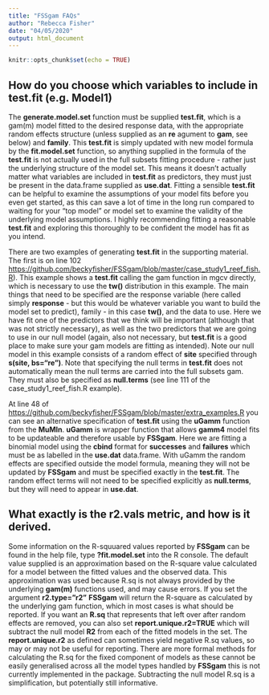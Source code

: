 ```yaml
---
title: "FSSgam FAQs"
author: "Rebecca Fisher"
date: "04/05/2020"
output: html_document
---
```


```r
knitr::opts_chunk$set(echo = TRUE)
```

## How do you choose which variables to include in **test.fit** (e.g. Model1)

The **generate.model.set** function must be supplied **test.fit**, which is a gam(m) model fitted to the desired response data, with the appropriate random effects structure (unless supplied as an **re** agument to **gam**, see below) and **family**. This **test.fit** is simply updated with new model formula by the **fit.model.set** function, so anything supplied in the formula of the **test.fit** is not actually used in the full subsets fitting procedure - rather just the underlying structure of the model set. This means it doesn't actually matter what variables are included in **test.fit** as predictors, they must just be present in the data.frame supplied as **use.dat**. Fitting a sensible **test.fit** can be helpful to examine the assumptions of your model fits before you even get started, as this can save a lot of time in the long run compared to waiting for your "top model" or model set to examine the validity of the underlying model assumptions. I highly recommending fitting a reasonable **test.fit** and exploring this thoroughly to be confident the model has fit as you intend.

There are two examples of generating **test.fit** in the supporting material. The first is on line 102  <https://github.com/beckyfisher/FSSgam/blob/master/case_study1_reef_fish.R>). This example shows a **test.fit** calling the gam function in mgcv directly, which is necessary to use the **tw()** distribution in this example. The main things that need to be specified are the response variable (here called simply **response** - but this would be whatever variable you want to build the model set to predict), family - in this case **tw()**, and the data to use. Here we have fit one of the predictors that we think will be important (although that was not strictly necessary), as well as the two predictors that we are going to use in our null model (again, also not necessary, but **test.fit** is a good place to make sure your gam models are fitting as intended). Note our null model in this example consists of a random effect of **site** specified through **s(site, bs="re")**. Note that specifying the null terms in **test.fit** does not automatically mean the null terms are carried into the full subsets gam. They must also be specified as **null.terms** (see line 111 of the case_study1_reef_fish.R example).

At line 48 of <https://github.com/beckyfisher/FSSgam/blob/master/extra_examples.R> you can see an alternative specification of **test.fit** using the **uGamm** function from the **MuMIn**. **uGamm** is wrapper function that allows **gamm4** model fits to be updateable and therefore usable by **FSSgam**. Here we are fitting a binomial model using the **cbind** format for **successes** and **failures** which must be as labelled in the **use.dat** data.frame. With uGamm the random effects are specified outside the model formula, meaning they will not be updated by **FSSgam** and must be specified exactly in the **test.fit**. The random effect terms will not need to be specified explicitly as **null.terms**, but they will need to appear in **use.dat**.

## What exactly is the r2.vals metric, and how is it derived.

Some information on the R-squuared values reported by **FSSgam** can be found in the help file, type **?fit.model.set** into the R console. The default value supplied is an approximation based on the R-square value calculated for a model between the fitted values and the observed data. This approximation was used because R.sq is not always provided by the underlying **gam(m)** functions used, and may cause errors. If you set the argument **r2.type=”r2”** **FSSgam** will return the R-square as calculated by the underlying gam function, which in most cases is what should be reported. If you want an **R.sq** that represents that left over after random effects are removed, you can also set **report.unique.r2=TRUE** which will subtract the null model **R2** from each of the fitted models in the set. The **report.unique.r2** as defined can sometimes yield negative R.sq values, so may or may not be useful for reporting. There are more formal methods for calculating the R.sq for the fixed component of models as these cannot be easily generalised across all the model types handled by **FSSgam** this is not currently implemented in the package. Subtracting the null model R.sq is a simplification, but potentially still informative.